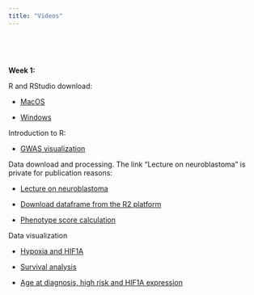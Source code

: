 ```yaml
---
title: "Videos"
---
```


\

\

**Week 1:**

R and RStudio download:

* [MacOS](https://www.youtube.com/watch?v=M8e-ZgrCVIA&t)

* [Windows](https://www.youtube.com/watch?v=H9EBlFDGG4k)

Introduction to R:

* [GWAS visualization](https://www.youtube.com/watch?v=IOJtV9kyYzU)

Data download and processing. The link "Lecture on neuroblastoma" is private for publication reasons:

* [Lecture on neuroblastoma](https://www.youtube.com/watch?v=8HpCwlZT0TU)

* [Download dataframe from the R2 platform](https://www.youtube.com/watch?v=OUK26r7PEeA)

* [Phenotype score calculation](https://www.youtube.com/watch?v=hH5vq3ZgJlM)

Data visualization

* [Hypoxia and HIF1A](https://www.youtube.com/watch?v=TAUPryNAQHA)

* [Survival analysis](https://youtu.be/f-1sddnE_XU)

* [Age at diagnosis, high risk and HIF1A expression](https://youtu.be/LuJ4fMubUb8)




